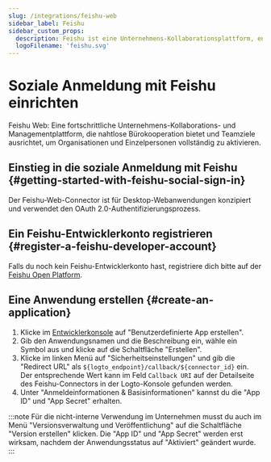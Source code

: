 ```yaml
---
slug: /integrations/feishu-web
sidebar_label: Feishu
sidebar_custom_props:
  description: Feishu ist eine Unternehmens-Kollaborationsplattform, entwickelt von ByteDance.
  logoFilename: 'feishu.svg'
---
```



# Soziale Anmeldung mit Feishu einrichten

Feishu Web: Eine fortschrittliche Unternehmens-Kollaborations- und Managementplattform, die nahtlose Bürokooperation bietet und Teamziele ausrichtet, um Organisationen und Einzelpersonen vollständig zu aktivieren.

<GuideTip />

## Einstieg in die soziale Anmeldung mit Feishu \{#getting-started-with-feishu-social-sign-in}

Der Feishu-Web-Connector ist für Desktop-Webanwendungen konzipiert und verwendet den OAuth 2.0-Authentifizierungsprozess.

## Ein Feishu-Entwicklerkonto registrieren \{#register-a-feishu-developer-account}

Falls du noch kein Feishu-Entwicklerkonto hast, registriere dich bitte auf der [Feishu Open Platform](https://open.feishu.cn/app).

## Eine Anwendung erstellen \{#create-an-application}

1. Klicke im [Entwicklerkonsole](https://open.feishu.cn/app) auf "Benutzerdefinierte App erstellen".
2. Gib den Anwendungsnamen und die Beschreibung ein, wähle ein Symbol aus und klicke auf die Schaltfläche "Erstellen".
3. Klicke im linken Menü auf "Sicherheitseinstellungen" und gib die "Redirect URL" als `${logto_endpoint}/callback/${connector_id}` ein. Der entsprechende Wert kann im Feld `Callback URI` auf der Detailseite des Feishu-Connectors in der Logto-Konsole gefunden werden.
4. Unter "Anmeldeinformationen & Basisinformationen" kannst du die "App ID" und "App Secret" erhalten.

:::note
Für die nicht-interne Verwendung im Unternehmen musst du auch im Menü "Versionsverwaltung und Veröffentlichung" auf die Schaltfläche "Version erstellen" klicken. Die "App ID" und "App Secret" werden erst wirksam, nachdem der Anwendungsstatus auf "Aktiviert" geändert wurde.
:::
